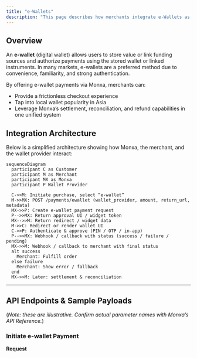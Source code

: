 ```yaml
---
title: "e-Wallets"
description: "This page describes how merchants integrate e-Wallets as a payment option via Monxa: the API endpoints, integration flows, merchant responsibilities, and best practices."
---
```


## Overview

An **e-wallet** (digital wallet) allows users to store value or link funding sources and authorize payments using the stored wallet or linked instruments. In many markets, e-wallets are a preferred method due to convenience, familiarity, and strong authentication.

By offering e-wallet payments via Monxa, merchants can:

- Provide a frictionless checkout experience
- Tap into local wallet popularity in Asia
- Leverage Monxa’s settlement, reconciliation, and refund capabilities in one unified system

## Integration Architecture

Below is a simplified architecture showing how Monxa, the merchant, and the wallet provider interact:

```mermaid
sequenceDiagram
  participant C as Customer
  participant M as Merchant
  participant MX as Monxa
  participant P Wallet Provider

  C->>M: Initiate purchase, select “e-wallet”
  M->>MX: POST /payments/ewallet (wallet_provider, amount, return_url, metadata)
  MX->>P: Create e-wallet payment request
  P-->>MX: Return approval UI / widget token
  MX-->>M: Return redirect / widget data
  M->>C: Redirect or render wallet UI
  C->>P: Authenticate & approve (PIN / OTP / in-app)
  P-->>MX: Webhook / callback with status (success / failure / pending)
  MX->>M: Webhook / callback to merchant with final status
  alt success
    Merchant: Fulfill order
  else failure
    Merchant: Show error / fallback  
  end
  MX->>M: Later: settlement & reconciliation
```



---

## API Endpoints & Sample Payloads

(_Note: these are illustrative. Confirm actual parameter names with Monxa’s API Reference._)

### Initiate e-wallet Payment

**Request**